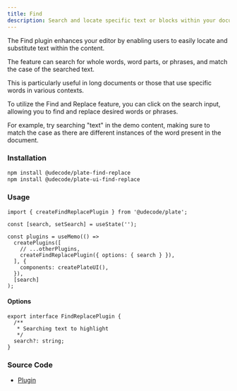 ```yaml
---
title: Find
description: Search and locate specific text or blocks within your document
---
```


The Find plugin enhances your editor by enabling users to easily locate and substitute text within the content.

The feature can search for whole words, word parts, or phrases, and match the case of the searched text.

This is particularly useful in long documents or those that use specific words in various contexts.

[//]: # (With the ability to replace individual instances or all occurrences of the searched phrase, this plugin streamlines the editing process and ensures content consistency.)
To utilize the Find and Replace feature, you can click on the search input, allowing you to find and replace desired words or phrases.

For example, try searching "text" in the demo content, making sure to match the case as there are different instances of the word present in the document.

### Installation

```bash
npm install @udecode/plate-find-replace
npm install @udecode/plate-ui-find-replace
```

### Usage

```tsx
import { createFindReplacePlugin } from '@udecode/plate';

const [search, setSearch] = useState('');

const plugins = useMemo(() =>
  createPlugins([
    // ...otherPlugins,
    createFindReplacePlugin({ options: { search } }),
  ], {
    components: createPlateUI(),
  }),
  [search]
);
```

#### Options

```tsx
export interface FindReplacePlugin {
  /**
   * Searching text to highlight
   */
  search?: string;
}
```

### Source Code

- [Plugin](https://github.com/udecode/plate/blob/main/packages/decorators/find-replace/src/createFindReplacePlugin.ts)